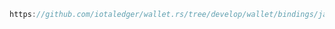 ```java reference
https://github.com/iotaledger/wallet.rs/tree/develop/wallet/bindings/java/examples/src/DestroyAliasOutput.java
```